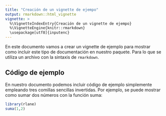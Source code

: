 ```yaml
---
title: "Creación de un vignette de ejempo"
output: rmarkdown::html_vignette
vignette: >
  %\VignetteIndexEntry{Creación de un vignette de ejempo}
  %\VignetteEngine{knitr::rmarkdown}
  \usepackage[utf8]{inputenc}
---
```


En este documento vamos a crear un vignette de ejemplo para mostrar como incluir este tipo de documentación en nuestro paquete. Para lo que se utiliza un archivo con la sintaxis de `rmarkdown`.

## Código de ejemplo

En nuestro documento podemos incluir código de ejemplo simplemente empleando tres comillas sencillas invertidas. Por ejemplo, se puede mostrar como sumar dos números con la función suma:

```r
library(rlane)
suma(1,2)
```
